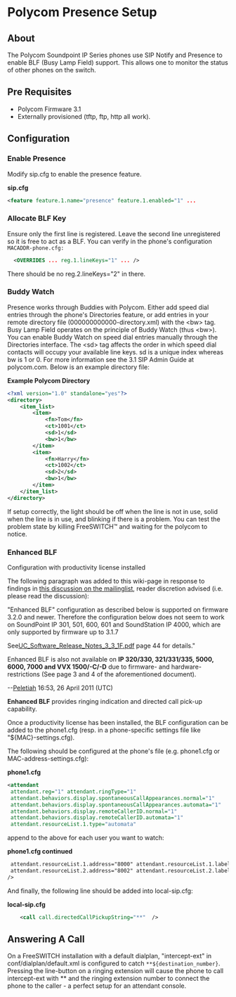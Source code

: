 
# Polycom Presence Setup 

 

## About

The Polycom Soundpoint IP Series phones use SIP Notify and Presence to enable BLF (Busy Lamp Field) support. This allows one to monitor the status of other phones on the switch.

## Pre Requisites

* Polycom Firmware 3.1
* Externally provisioned (tftp, ftp, http all work).

## Configuration

### Enable Presence  

Modify sip.cfg to enable the presence feature.

**sip.cfg**

```xml
<feature feature.1.name="presence" feature.1.enabled="1" ...
```

### Allocate BLF Key

Ensure only the first line is registered. Leave the second line unregistered so it is free to act as a BLF. You can verify in the phone's configuration `MACADDR-phone.cfg:`

```xml
  <OVERRIDES ... reg.1.lineKeys="1" ... />
```

There should be no reg.2.lineKeys="2" in there.

### Buddy Watch  

Presence works through Buddies with Polycom. Either add speed dial entries through the phone's Directories feature, or add entries in your remote directory file (000000000000-directory.xml) with the \<bw> tag. Busy Lamp Field operates on the principle of Buddy Watch (thus \<bw>). You can enable Buddy Watch on speed dial entries manually through the Directories interface. The \<sd> tag affects the order in which speed dial contacts will occupy your available line keys. sd is a unique index whereas bw is 1 or 0\. For more information see the 3.1 SIP Admin Guide at polycom.com. Below is an example directory file:

**Example Polycom Directory**

```xml
<?xml version="1.0" standalone="yes"?>
<directory>
	<item_list>
		<item>
			<fn>Tom</fn>
			<ct>1001</ct>
			<sd>1</sd>
			<bw>1</bw>
		</item>
		<item>
			<fn>Harry</fn>
			<ct>1002</ct>
			<sd>2</sd>
			<bw>1</bw>
		</item>
	</item_list>
</directory>
```

If setup correctly, the light should be off when the line is not in use, solid when the line is in use, and blinking if there is a problem. You can test the problem state by killing FreeSWITCH™ and waiting for the polycom to notice.

### Enhanced BLF

Configuration with productivity license installed  

The following paragraph was added to this wiki-page in response to findings in [this discussion on the mailinglist](http://lists.freeswitch.org/pipermail/freeswitch-users/2011-April/071665.html), reader discretion advised (i.e. please read the discussion):  

"Enhanced BLF" configuration as described below is supported on firmware 3.2.0 and newer. Therefore the configuration below does not seem to work on SoundPoint IP 301, 501, 600, 601 and SoundStation IP 4000, which are only supported by firmware up to 3.1.7

See[UC\_Software\_Release\_Notes\_3\_3\_1F.pdf](http://downloads.polycom.com/voice/voip/uc/UC%5FSoftware%5FRelease%5FNotes%5F3%5F3%5F1F.pdf) page 44 for details."

Enhanced BLF is also not available on **IP 320/330, 321/331/335, 5000, 6000, 7000 and VVX 1500/-C/-D** due to firmware- and hardware-restrictions (See page 3 and 4 of the aforementioned document).

\--[Peletiah](https://wiki.freeswitch.org/wiki/User:Peletiah "User:Peletiah") 16:53, 26 April 2011 (UTC)

  
**Enhanced BLF** provides ringing indication and directed call pick-up capability.

Once a productivity license has been installed, the BLF configuration can be added to the phone1.cfg (resp. in a phone-specific settings file like "$\{MAC}-settings.cfg).

The following should be configured at the phone's file (e.g. phone1.cfg or MAC-address-settings.cfg):

**phone1.cfg**

```xml
<attendant 
 attendant.reg="1" attendant.ringType="1"
 attendant.behaviors.display.spontaneousCallAppearances.normal="1" 
 attendant.behaviors.display.spontaneousCallAppearances.automata="1"
 attendant.behaviors.display.remoteCallerID.normal="1"
 attendant.behaviors.display.remoteCallerID.automata="1" 
 attendant.resourceList.1.type="automata"
```

append to the above for each user you want to watch:

**phone1.cfg continued**

```xml
 attendant.resourceList.1.address="8000" attendant.resourceList.1.label="FirstUserName"
 attendant.resourceList.2.address="8002" attendant.resourceList.2.label="SecondUserName"
/>
```

And finally, the following line should be added into local-sip.cfg:

**local-sip.cfg**

```xml
    <call call.directedCallPickupString="**"  />
```

## Answering A Call

On a FreeSWITCH installation with a default dialplan, "intercept-ext" in conf/dialplan/default.xml is configured to catch `**${destination_number}`. Pressing the line-button on a ringing extension will cause the phone to call intercept-ext with \*\* and the ringing extension number to connect the phone to the caller - a perfect setup for an attendant console.


